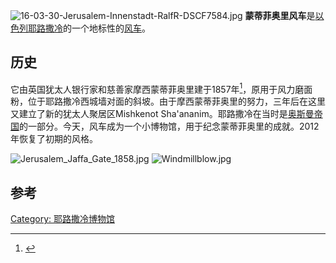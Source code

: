 [[File:16-03-30-Jerusalem-Innenstadt-RalfR-DSCF7584.jpg|right]]
'''蒙蒂菲奥里风车'''是[[以色列|以色列]][[耶路撒冷|耶路撒冷]]的一个地标性的[[风车|风车]]。

==历史==
它由英国犹太人银行家和慈善家摩西蒙蒂菲奥里建于1857年<ref>{{Cite web |url=http://www.sirmoses.org.uk/bio.htm |title=Montefiore Heritage Site |access-date=2016-03-01 |archive-url=https://web.archive.org/web/20120102115842/http://www.sirmoses.org.uk/bio.htm |archive-date=2012-01-02 |dead-url=yes }}</ref>，原用于风力磨面粉，位于耶路撒冷西城墙对面的斜坡。由于摩西蒙蒂菲奥里的努力，三年后在这里又建立了新的犹太人聚居区Mishkenot Sha'ananim。耶路撒冷在当时是[[奥斯曼帝国|奥斯曼帝国]]的一部分。今天，风车成为一个小博物馆，用于纪念蒙蒂菲奥里的成就。2012年恢复了初期的风格。

[[File:Jerusalem_Jaffa_Gate_1858.jpg|thumb]]
[[File:Windmillblow.jpg|thumb]]
{{coord|31|46|17.31|N|35|13|27.03|E}}

==参考==
{{reflist}}
[[Category:_耶路撒冷博物馆|Category: 耶路撒冷博物馆]]